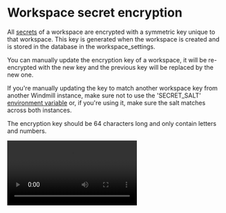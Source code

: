 # Workspace secret encryption

All [secrets](../2_variables_and_secrets/index.mdx#secrets) of a workspace are encrypted with a symmetric key unique to that workspace. This key is generated when the workspace is created and is stored in the database in the workspace_settings.

You can manually update the encryption key of a workspace, it will be re-encrypted with the new key and the previous key will be replaced by the new one.

If you're manually updating the key to match another workspace key from another Windmill instance, make sure not to use the 'SECRET_SALT' [environment variable](../47_environment_variables/index.mdx) or, if you're using it, make sure the salt matches across both instances.

The encryption key should be 64 characters long and only contain letters and numbers.

<video
	className="border-2 rounded-lg object-cover w-full h-full dark:border-gray-800"
	controls
	src="/videos/encrypt_secrets.mp4"
/>